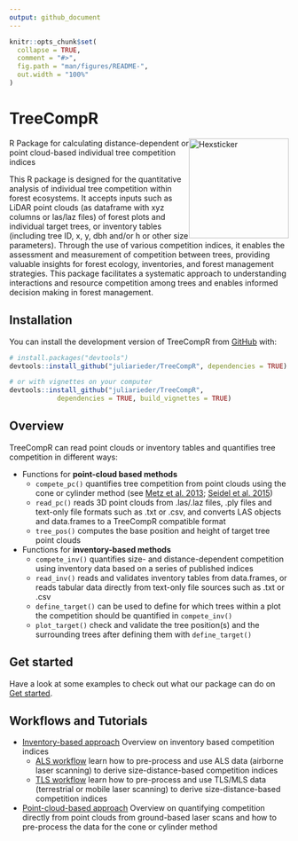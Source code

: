 ```yaml
---
output: github_document
---
```


<!-- README.md is generated from README.Rmd. Please edit that file -->

```r
knitr::opts_chunk$set(
  collapse = TRUE,
  comment = "#>",
  fig.path = "man/figures/README-",
  out.width = "100%"
)
```

# TreeCompR

<!-- badges: start -->
<img src="man/figures/logo.png" height="180" alt="Hexsticker" style="float: right;">
R Package for calculating distance-dependent or point cloud-based individual tree competition indices

<!-- badges: end -->

This R package is designed for the quantitative analysis of individual tree competition within forest ecosystems. It accepts inputs such as LiDAR point clouds (as dataframe with xyz columns or las/laz files) of forest plots and individual target trees, or inventory tables (including tree ID, x, y, dbh and/or h or other size parameters). Through the use of various competition indices, it enables the assessment and measurement of competition between trees, providing valuable insights for forest ecology, inventories, and forest management strategies. This package facilitates a systematic approach to understanding interactions and resource competition among trees and enables informed decision making in forest management.

## Installation

You can install the development version of TreeCompR from [GitHub](https://github.com/) with:

``` r
# install.packages("devtools")
devtools::install_github("juliarieder/TreeCompR", dependencies = TRUE)

# or with vignettes on your computer
devtools::install_github("juliarieder/TreeCompR", 
            dependencies = TRUE, build_vignettes = TRUE)
```
## Overview

TreeCompR can read point clouds or inventory tables and quantifies tree competition in different ways:

* Functions for __point-cloud based methods__
    * `compete_pc()` quantifies tree competition from point clouds using the cone or cylinder method (see [Metz et al. 2013](https://doi.org/10.1016/j.foreco.2013.08.014); [Seidel et al. 2015](http://dx.doi.org/10.1016/j.foreco.2014.10.020))
    * `read_pc()` reads 3D point clouds from .las/.laz files, .ply files and text-only file formats such as .txt or .csv, and converts LAS objects and data.frames to a TreeCompR compatible format
    * `tree_pos()` computes the base position and height of target tree point clouds
* Functions for __inventory-based methods__
    * `compete_inv()` quantifies size- and distance-dependent competition using inventory data based on a series of published indices
    * `read_inv()` reads and validates inventory tables from data.frames, or reads tabular data directly from text-only file sources such as .txt or .csv
    * `define_target()` can be used to define for which trees within a plot the competition should be quantified in `compete_inv()`
    * `plot_target()` check and validate the tree position(s) and the surrounding trees after defining them with `define_target()`




## Get started

Have a look at some examples to check out what our package can do on [Get started](https://juliarieder.github.io/TreeCompR/articles/TreeCompR.html).

## Workflows and Tutorials

* [Inventory-based approach](https://juliarieder.github.io/TreeCompR/articles/competition-inventory.html) Overview on inventory based competition indices 
  + [ALS workflow](https://juliarieder.github.io/TreeCompR/articles/ALS_inventory.html) learn how to pre-process and use ALS data (airborne laser scanning) to derive size-distance-based competition indices
  + [TLS workflow](https://juliarieder.github.io/TreeCompR/articles/TLS_inventory.html) learn how to pre-process and use TLS/MLS data (terrestrial or mobile laser scanning) to derive size-distance-based competition indices
*  [Point-cloud-based approach](https://juliarieder.github.io/TreeCompR/articles/competition-pointcloud.html) Overview on quantifying competition directly from point clouds from ground-based laser scans and how to pre-process the data for the cone or cylinder method
